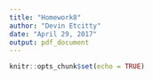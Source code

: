 ```yaml
---
title: "Homework8"
author: "Devin Etcitty"
date: "April 29, 2017"
output: pdf_document
---
```


```r
knitr::opts_chunk$set(echo = TRUE)
```

